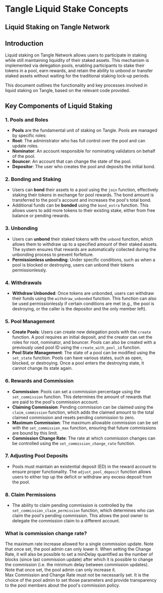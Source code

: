 # Tangle Liquid Stake Concepts

## Liquid Staking on Tangle Network

## Introduction

Liquid staking on Tangle Network allows users to participate in staking while still maintaining liquidity of their staked assets. This mechanism is implemented via delegation pools, enabling participants to stake their tokens in a pool, earn rewards, and retain the ability to unbond or transfer staked assets without waiting for the traditional staking lock-up periods.

This document outlines the functionality and key processes involved in liquid staking on Tangle, based on the relevant code provided.

## Key Components of Liquid Staking

### 1. **Pools and Roles**

- **Pools** are the fundamental unit of staking on Tangle. Pools are managed by specific roles:
- **Root**: The administrator who has full control over the pool and can update roles.
- **Nominator**: An account responsible for nominating validators on behalf of the pool.
- **Bouncer**: An account that can change the state of the pool.
- **Depositor**: The user who creates the pool and deposits the initial bond.

### 2. **Bonding and Staking**

- Users can **bond** their assets to a pool using the `join` function, effectively staking their tokens in exchange for pool rewards. The bond amount is transferred to the pool's account and increases the pool's total bond.
- Additional funds can be **bonded** using the `bond_extra` function. This allows users to add more tokens to their existing stake, either from free balance or pending rewards.

### 3. **Unbonding**

- Users can **unbond** their staked tokens with the `unbond` function, which allows them to withdraw up to a specified amount of their staked assets. The system ensures that rewards are automatically collected during the unbonding process to prevent forfeiture.
- **Permissionless unbonding**: Under specific conditions, such as when a pool is blocked or destroying, users can unbond their tokens permissionlessly.

### 4. **Withdrawals**

- **Withdraw Unbonded**: Once tokens are unbonded, users can withdraw their funds using the `withdraw_unbonded` function. This function can also be used permissionlessly if certain conditions are met (e.g., the pool is destroying, or the caller is the depositor and the only member left).

### 5. **Pool Management**

- **Create Pools**: Users can create new delegation pools with the `create` function. A pool requires an initial deposit, and the creator can set the roles for root, nominator, and bouncer. Pools can also be created with a previously used pool ID using the `create_with_pool_id` function.
- **Pool State Management**: The state of a pool can be modified using the `set_state` function. Pools can have various states, such as open, blocked, or destroying. Once a pool enters the destroying state, it cannot change its state again.

### 6. **Rewards and Commission**

- **Commission**: Pools can set a commission percentage using the `set_commission` function. This determines the amount of rewards that are paid to the pool's commission account.
- **Claiming Commission**: Pending commission can be claimed using the `claim_commission` function, which adds the claimed amount to the total claimed commission and resets pending commission to zero.
- **Maximum Commission**: The maximum allowable commission can be set with the `set_commission_max` function, ensuring that future commissions are bound by this limit.
- **Commission Change Rate**: The rate at which commission changes can be controlled using the `set_commission_change_rate` function.


### 7. **Adjusting Pool Deposits**
- Pools must maintain an existential deposit (ED) in the reward account to ensure proper functionality. The `adjust_pool_deposit` function allows users to either top up the deficit or withdraw any excess deposit from the pool.

### 8. **Claim Permissions**

- The ability to claim pending commission is controlled by the `set_commission_claim_permission` function, which determines who can claim the pool's pending commission. This allows the pool owner to delegate the commission claim to a different account.

### What is commission change rate?

The maximum rate increase allowed for a single commission update. Note that once set, the pool admin can only lower it. When setting the Change Rate, it will also be possible to set a minDelay quantified as the number of blocks (since last commission update) after which it is possible to change the commission (i.e. the minimum delay between commission updates). Note that once set, the pool admin can only increase it.
<br />Max Commission and Change Rate must not be necessarily set. It is the choice of the pool admin to set those parameters and provide transparency to the pool members about the pool's commission policy.
